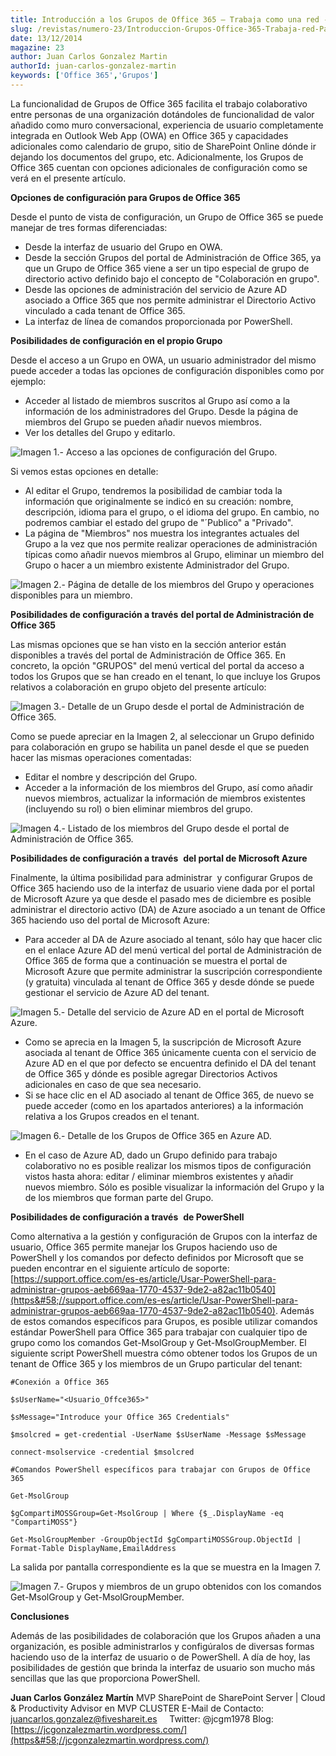 ```yaml
---
title: Introducción a los Grupos de Office 365 – Trabaja como una red - Parte II
slug: /revistas/numero-23/Introduccion-Grupos-Office-365-Trabaja-red-Parte-II
date: 13/12/2014
magazine: 23
author: Juan Carlos Gonzalez Martin
authorId: juan-carlos-gonzalez-martin
keywords: ['Office 365','Grupos']
---
```



<ArticleHeader frontmatter={props.pageContext.frontmatter} />



​La funcionalidad de Grupos de Office 365 facilita el trabajo colaborativo entre personas de una organización dotándoles de funcionalidad de valor añadido como muro conversacional, experiencia de usuario completamente integrada en Outlook Web App (OWA) en Office 365 y capacidades adicionales como calendario de grupo, sitio de SharePoint Online dónde ir dejando los documentos del grupo, etc. Adicionalmente, los Grupos de Office 365 cuentan con opciones adicionales de configuración como se verá en el presente artículo.

**Opciones de configuración para Grupos de Office 365**

Desde el punto de vista de configuración, un Grupo de Office 365 se puede manejar de tres formas diferenciadas:

- Desde la interfaz de usuario del Grupo en OWA.
- Desde la sección Grupos del portal de Administración de Office 365, ya que un Grupo de Office 365 viene a ser un tipo especial de grupo de directorio activo definido bajo el concepto de "Colaboración en grupo".
- Desde las opciones de administración del servicio de Azure AD asociado a Office 365 que nos permite administrar el Directorio Activo vinculado a cada tenant de Office 365.
- La interfaz de línea de comandos proporcionada por PowerShell.


**Posibilidades de configuración en el propio Grupo**

Desde el acceso a un Grupo en OWA, un usuario administrador del mismo puede acceder a todas las opciones de configuración disponibles como por ejemplo:

- Acceder al listado de miembros suscritos al Grupo así como a la información de los administradores del Grupo. Desde la página de miembros del Grupo se pueden añadir nuevos miembros.
- Ver los detalles del Grupo y editarlo.


![Imagen 1.- Acceso a las opciones de configuración del Grupo.](../../../images/numero23/introduccion-grupos-office-365-trabaja-red-parte-ii/imagen1.png)

Si vemos estas opciones en detalle:

- Al editar el Grupo, tendremos la posibilidad de cambiar toda la información que originalmente se indicó en su creación: nombre, descripción, idioma para el grupo, o el idioma del grupo. En cambio, no podremos cambiar el estado del grupo de "´Publico" a "Privado".
- La página de "Miembros" nos muestra los integrantes actuales del Grupo a la vez que nos permite realizar operaciones de administración típicas como añadir nuevos miembros al Grupo, eliminar un miembro del Grupo o hacer a un miembro existente Administrador del Grupo.


![Imagen 2.- Página de detalle de los miembros del Grupo y operaciones disponibles para un miembro.](../../../images/numero23/introduccion-grupos-office-365-trabaja-red-parte-ii/imagen2.png)

**Posibilidades de configuración a través** **del portal de Administración de Office 365**

Las mismas opciones que se han visto en la sección anterior están disponibles a través del portal de Administración de Office 365. En concreto, la opción "GRUPOS" del menú vertical del portal da acceso a todos los Grupos que se han creado en el tenant, lo que incluye los Grupos relativos a colaboración en grupo objeto del presente artículo:

![Imagen 3.- Detalle de un Grupo desde el portal de Administración de Office 365.](../../../images/numero23/introduccion-grupos-office-365-trabaja-red-parte-ii/imagen3.png)

Como se puede apreciar en la Imagen 2, al seleccionar un Grupo definido para colaboración en grupo se habilita un panel desde el que se pueden hacer las mismas operaciones comentadas:

- Editar el nombre y descripción del Grupo.
- Acceder a la información de los miembros del Grupo, así como añadir nuevos miembros, actualizar la información de miembros existentes (incluyendo su rol) o bien eliminar miembros del grupo.


![Imagen 4.- Listado de los miembros del Grupo desde el portal de Administración de Office 365.](../../../images/numero23/introduccion-grupos-office-365-trabaja-red-parte-ii/imagen4.png)

**Posibilidades de configuración a través**  **del portal de Microsoft Azure**

Finalmente, la última posibilidad para administrar  y configurar Grupos de Office 365 haciendo uso de la interfaz de usuario viene dada por el portal de Microsoft Azure ya que desde el pasado mes de diciembre es posible administrar el directorio activo (DA) de Azure asociado a un tenant de Office 365 haciendo uso del portal de Microsoft Azure:

- Para acceder al DA de Azure asociado al tenant, sólo hay que hacer clic en el enlace Azure AD del menú vertical del portal de Administración de Office 365 de forma que a continuación se muestra el portal de Microsoft Azure que permite administrar la suscripción correspondiente (y gratuita) vinculada al tenant de Office 365 y desde dónde se puede gestionar el servicio de Azure AD del tenant.


![Imagen 5.- Detalle del servicio de Azure AD en el portal de Microsoft Azure.](../../../images/numero23/introduccion-grupos-office-365-trabaja-red-parte-ii/imagen5.png)

- Como se aprecia en la Imagen 5, la suscripción de Microsoft Azure asociada al tenant de Office 365 únicamente cuenta con el servicio de Azure AD en el que por defecto se encuentra definido el DA del tenant de Office 365 y dónde es posible agregar Directorios Activos adicionales en caso de que sea necesario.
- Si se hace clic en el AD asociado al tenant de Office 365, de nuevo se puede acceder (como en los apartados anteriores) a la información relativa a los Grupos creados en el tenant.


![Imagen 6.- Detalle de los Grupos de Office 365 en Azure AD.](../../../images/numero23/introduccion-grupos-office-365-trabaja-red-parte-ii/imagen6.png)

- En el caso de Azure AD, dado un Grupo definido para trabajo colaborativo no es posible realizar los mismos tipos de configuración vistos hasta ahora: editar / eliminar miembros existentes y añadir nuevos miembro. Sólo es posible visualizar la información del Grupo y la de los miembros que forman parte del Grupo.


**Posibilidades de configuración a través**  **de PowerShell**

Como alternativa a la gestión y configuración de Grupos con la interfaz de usuario, Office 365 permite manejar los Grupos haciendo uso de PowerShell y los comandos por defecto definidos por Microsoft que se pueden encontrar en el siguiente artículo de soporte: [https://support.office.com/es-es/article/Usar-PowerShell-para-administrar-grupos-aeb669aa-1770-4537-9de2-a82ac11b0540](https&#58;//support.office.com/es-es/article/Usar-PowerShell-para-administrar-grupos-aeb669aa-1770-4537-9de2-a82ac11b0540). Además de estos comandos específicos para Grupos, es posible utilizar comandos estándar PowerShell para Office 365 para trabajar con cualquier tipo de grupo como los comandos Get-MsolGroup y Get-MsolGroupMember. El siguiente script PowerShell muestra cómo obtener todos los Grupos de un tenant de Office 365 y los miembros de un Grupo particular del tenant:

```
#Conexión a Office 365
```

```
$sUserName="<Usuario_Offce365>"
```

```
$sMessage="Introduce your Office 365 Credentials"
```

```
$msolcred = get-credential -UserName $sUserName -Message $sMessage
```

```
connect-msolservice -credential $msolcred
```

```
#Comandos PowerShell específicos para trabajar con Grupos de Office 365
```

```
Get-MsolGroup
```

```
$gCompartiMOSSGroup=Get-MsolGroup | Where {$_.DisplayName -eq "CompartiMOSS"}
```

```
Get-MsolGroupMember -GroupObjectId $gCompartiMOSSGroup.ObjectId | Format-Table DisplayName,EmailAddress 
```

La salida por pantalla correspondiente es la que se muestra en la Imagen 7.

![Imagen 7.- Grupos y miembros de un grupo obtenidos con los comandos Get-MsolGroup y Get-MsolGroupMember.](../../../images/numero23/introduccion-grupos-office-365-trabaja-red-parte-ii/imagen7.png)

**Conclusiones**

Además de las posibilidades de colaboración que los Grupos añaden a una organización, es posible administrarlos y configúralos de diversas formas haciendo uso de la interfaz de usuario o de PowerShell. A día de hoy, las posibilidades de gestión que brinda la interfaz de usuario son mucho más sencillas que las que proporciona PowerShell.



**Juan Carlos González Martín**
MVP SharePoint de SharePoint Server | Cloud & Productivity Advisor en MVP CLUSTER
E-Mail de Contacto: [juancarlos.gonzalez@fiveshareit.es](mailto&#58;juancarlos.gonzalez@fiveshareit.es)    
Twitter: @jcgm1978
Blog: [https://jcgonzalezmartin.wordpress.com/](https&#58;//jcgonzalezmartin.wordpress.com/)

